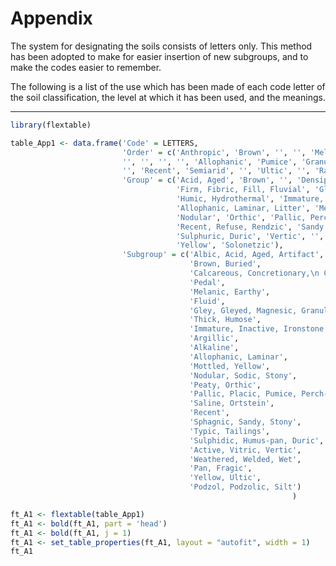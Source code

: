 # Appendix {.unnumbered}

The system for designating the soils consists of letters only. This method has been adopted to make for easier insertion of new subgroups, and to make the codes easier to remember.

The following is a list of the use which has been made of each code letter of the soil classification, the level at which it has been used, and the meanings.

------------------------------------------------------------------------

```r
library(flextable)

table_App1 <- data.frame('Code' = LETTERS,
                         'Order' = c('Anthropic', 'Brown', '', '', 'Melanic', '', 'Gley',
                         '', '', '', '', 'Allophanic', 'Pumice', 'Granular', 'Organic', 'Pallic',
                         '', 'Recent', 'Semiarid', '', 'Ultic', '', 'Raw', 'Oxidic', '', 'Podzol'),
                         'Group' = c('Acid, Aged', 'Brown', '', 'Densipan', 'Melanic, Albic',
                                     'Firm, Fibric, Fill, Fluvial', 'Gley, groundwater-gley',
                                     'Humic, Hydrothermal', 'Immature, Impeded', 'Argillic', '',
                                     'Allophanic, Laminar, Litter', 'Mesic, Mafic, Mixed',
                                     'Nodular', 'Orthic', 'Pallic, Perch-gley', '',
                                     'Recent, Refuse, Rendzic', 'Sandy', 'Truncated, Tephric',
                                     'Sulphuric, Duric', 'Vertic', '', 'Oxidic, Pan, Rocky, Fragic',
                                     'Yellow', 'Solonetzic'),
                         'Subgroup' = c('Albic, Acid, Aged, Artifact',
                                        'Brown, Buried',
                                        'Calcareous, Concretionary,\n Cemented, Compacted',
                                        'Pedal',
                                        'Melanic, Earthy',
                                        'Fluid',
                                        'Gley, Gleyed, Magnesic, Granular',
                                        'Thick, Humose',
                                        'Immature, Inactive, Ironstone',
                                        'Argillic',
                                        'Alkaline',
                                        'Allophanic, Laminar',
                                        'Mottled, Yellow',
                                        'Nodular, Sodic, Stony',
                                        'Peaty, Orthic',
                                        'Pallic, Placic, Pumice, Perch-gleyed',
                                        'Saline, Ortstein',
                                        'Recent',
                                        'Sphagnic, Sandy, Stony',
                                        'Typic, Tailings',
                                        'Sulphidic, Humus-pan, Duric',
                                        'Active, Vitric, Vertic',
                                        'Weathered, Welded, Wet',
                                        'Pan, Fragic',
                                        'Yellow, Ultic',
                                        'Podzol, Podzolic, Silt')
                                                               )

ft_A1 <- flextable(table_App1)
ft_A1 <- bold(ft_A1, part = 'head')
ft_A1 <- bold(ft_A1, j = 1)
ft_A1 <- set_table_properties(ft_A1, layout = "autofit", width = 1)
ft_A1

```
